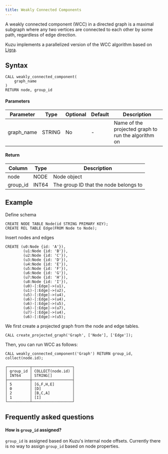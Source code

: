 ```yaml
---
title: Weakly Connected Components
---
```


A weakly connected component (WCC) in a directed graph is a maximal subgraph where any two vertices
are connected to each other by some path, regardless of edge direction.

Kuzu implements a parallelized version of the WCC algorithm based on [Ligra](https://jshun.csail.mit.edu/ligra.shtml).

## Syntax

```cypher
CALL weakly_connected_component(
    graph_name
)
RETURN node, group_id
```

#### Parameters

| Parameter | Type | Optional | Default | Description |
|-----------|------|----------|---------|-------------|
| graph_name | STRING | No | - | Name of the projected graph to run the algorithm on |


#### Return

| Column | Type | Description |
|--------|------|-------------|
| node | NODE | Node object |
| group_id | INT64 | The group ID that the node belongs to |


## Example

Define schema
```cypher
CREATE NODE TABLE Node(id STRING PRIMARY KEY);
CREATE REL TABLE Edge(FROM Node to Node);
```
Insert nodes and edges
```cypher
CREATE (u0:Node {id: 'A'}),
        (u1:Node {id: 'B'}),
        (u2:Node {id: 'C'}),
        (u3:Node {id: 'D'}),
        (u4:Node {id: 'E'}),
        (u5:Node {id: 'F'}),
        (u6:Node {id: 'G'}),
        (u7:Node {id: 'H'}),
        (u8:Node {id: 'I'}),
        (u0)-[:Edge]->(u1),
        (u1)-[:Edge]->(u2),
        (u5)-[:Edge]->(u4),
        (u6)-[:Edge]->(u4),
        (u6)-[:Edge]->(u5),
        (u6)-[:Edge]->(u7),
        (u7)-[:Edge]->(u4),
        (u6)-[:Edge]->(u5);
```
We first create a projected graph from the node and edge tables.
```cypher
CALL create_projected_graph('Graph', ['Node'], ['Edge']);
```
Then, you can run WCC as follows:
```cypher
CALL weakly_connected_component('Graph') RETURN group_id, collect(node.id);
```
```
┌──────────┬──────────────────┐
│ group_id │ COLLECT(node.id) │
│ INT64    │ STRING[]         │
├──────────┼──────────────────┤
│ 5        │ [G,F,H,E]        │
│ 0        │ [D]              │
│ 2        │ [B,C,A]          │
│ 1        │ [I]              │
└──────────┴──────────────────┘
```

## Frequently asked questions

#### How is `group_id` assigned?

`group_id` is assigned based on Kuzu's internal node offsets. Currently there is no way to assign `group_id` based on node properties.

